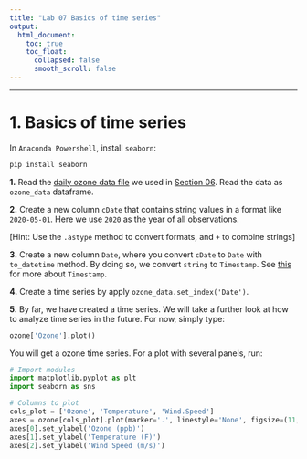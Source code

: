 ---
title: "Lab 07 Basics of time series"
output:
  html_document:
    toc: true
    toc_float:
      collapsed: false
      smooth_scroll: false
---

***

# 1. Basics of time series

In `Anaconda Powershell`, install `seaborn`:

```{python, eval=F}
pip install seaborn
```

**1.** Read the [daily ozone data file](https://zhu-group.github.io/ese5023/download/ozone_data.csv) we used in [Section 06](https://zhu-group.github.io/ese5023/Section_06.html#Exercise_4). Read the data as `ozone_data` dataframe.

**2.** Create a new column `cDate` that contains string values in a format like `2020-05-01`. Here we use `2020` as the year of all observations.

[Hint: Use the `.astype` method to convert formats, and `+` to combine strings]

**3.** Create a new column `Date`, where you convert `cDate` to `Date` with `to_datetime` method. By doing so, we convert `string` to `Timestamp`. See [this](https://pandas.pydata.org/docs/reference/api/pandas.Timestamp.html) for more about `Timestamp`.

**4.** Create a time series by apply `ozone_data.set_index('Date')`.

**5.** By far, we have created a time series. We will take a further look at how to analyze time series in the future. For now, simply type:

```{python, eval=F}
ozone['Ozone'].plot()
```

You will get a ozone time series. For a plot with several panels, run:

```{python, eval=F}
# Import modules
import matplotlib.pyplot as plt
import seaborn as sns

# Columns to plot
cols_plot = ['Ozone', 'Temperature', 'Wind.Speed']
axes = ozone[cols_plot].plot(marker='.', linestyle='None', figsize=(11, 9), subplots=True)
axes[0].set_ylabel('Ozone (ppb)')
axes[1].set_ylabel('Temperature (F)')
axes[2].set_ylabel('Wind Speed (m/s)')
```
